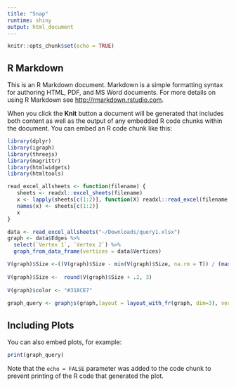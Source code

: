 ```yaml
---
title: "Snap"
runtime: shiny
output: html_document
---
```


```r
knitr::opts_chunk$set(echo = TRUE)
```

## R Markdown

This is an R Markdown document. Markdown is a simple formatting syntax for authoring HTML, PDF, and MS Word documents. For more details on using R Markdown see <http://rmarkdown.rstudio.com>.

When you click the **Knit** button a document will be generated that includes both content as well as the output of any embedded R code chunks within the document. You can embed an R code chunk like this:

```r
library(dplyr)
library(igraph)
library(threejs)
library(magrittr)
library(htmlwidgets)
library(htmltools)

read_excel_allsheets <- function(filename) {
   sheets <- readxl::excel_sheets(filename)
   x <- lapply(sheets[c(1:2)], function(X) readxl::read_excel(filename, sheet = X, skip=1, guess_max=5))
   names(x) <- sheets[c(1:2)]
   x
}

data <- read_excel_allsheets("~/Downloads/query1.xlsx")
graph <- data$Edges %>%
  select(`Vertex 1`, `Vertex 2`) %>%
  graph_from_data_frame(vertices = data$Vertices)

V(graph)$Size <-((V(graph)$Size - min(V(graph)$Size, na.rm = T)) / (max(V(graph)$Size, na.rm = T) - min(V(graph)$Size, na.rm=T)))
  
V(graph)$Size <-  round(V(graph)$Size + .2, 3)
  
V(graph)$color <- "#318CE7"
  
graph_query <- graphjs(graph,layout = layout_with_fr(graph, dim=3), vertex.size = V(graph)$Size, vertex.label = paste0("<b>", V(graph)$Name, "<b>"), vertex.color = V(graph)$color,edge.color="orange", bg = "#FFFFFF", font.main = "38px Sans-Serif")

```

## Including Plots

You can also embed plots, for example:

```r
print(graph_query)
```

Note that the `echo = FALSE` parameter was added to the code chunk to prevent printing of the R code that generated the plot.

